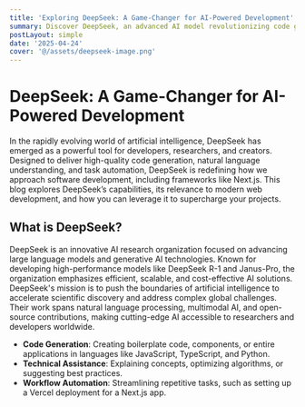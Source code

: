 ```yaml
---
title: 'Exploring DeepSeek: A Game-Changer for AI-Powered Development'
summary: Discover DeepSeek, an advanced AI model revolutionizing code generation and developer workflows.
postLayout: simple
date: '2025-04-24'
cover: '@/assets/deepseek-image.png'
---
```


# DeepSeek: A Game-Changer for AI-Powered Development

In the rapidly evolving world of artificial intelligence, DeepSeek has emerged as a powerful tool for developers, 
researchers, and creators. Designed to deliver high-quality code generation, natural language understanding, 
and task automation, DeepSeek is redefining how we approach software development, 
including frameworks like Next.js. This blog explores DeepSeek’s capabilities, its relevance to modern 
web development, and how you can leverage it to supercharge your projects.

## What is DeepSeek?

DeepSeek is an innovative AI research organization focused on advancing large language models 
and generative AI technologies. Known for developing high-performance models like DeepSeek R-1 and 
Janus-Pro, the organization emphasizes efficient, scalable, and cost-effective AI solutions. 
DeepSeek's mission is to push the boundaries of artificial intelligence to accelerate scientific 
discovery and address complex global challenges. Their work spans natural language processing, 
multimodal AI, and open-source contributions, making cutting-edge AI accessible to researchers 
and developers worldwide.

- **Code Generation**: Creating boilerplate code, components, or entire applications in languages like 
JavaScript, TypeScript, and Python.
- **Technical Assistance**: Explaining concepts, optimizing algorithms, or suggesting best practices.
- **Workflow Automation**: Streamlining repetitive tasks, such as setting up a Vercel deployment for a Next.js app.

